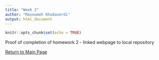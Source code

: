 ```yaml
---
title: "Week 2"
author: "Masoumeh Khodaverdi"
output: html_document
---
```


```r
knitr::opts_chunk$set(echo = TRUE)
```

Proof of completion of homework 2 - linked webpage to local repository

[Return to Main Page](index.html)
